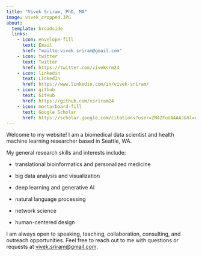 ```yaml
---
title: "Vivek Sriram, PhD, MA"
image: vivek_cropped.JPG
about:
  template: broadside
  links: 
    - icon: envelope-fill
      text: Email
      href: "mailto:vivek.sriram@gmail.com"
    - icon: twitter
      text: Twitter
      href: https://twitter.com/viveksrm24
    - icon: linkedin
      text: LinkedIn
      href: https://www.linkedin.com/in/vivek-sriram/
    - icon: github
      text: GitHub
      href: https://github.com/vsriram24
    - icon: mortarboard-fill
      text: Google Scholar
      href: https://scholar.google.com/citations?user=ZN4ZFuUAAAAJ&hl=en
---
```


Welcome to my website! I am a biomedical data scientist and health machine learning researcher based in Seattle, WA.

My general research skills and interests include:

-   translational bioinformatics and personalized medicine

-   big data analysis and visualization

-   deep learning and generative AI

-   natural language processing

-   network science

-   human-centered design

I am always open to speaking, teaching, collaboration, consulting, and outreach opportunities. Feel free to reach out to me with questions or requests at [vivek.sriram\@gmail.com](mailto:vivek.sriram@gmail.com).

